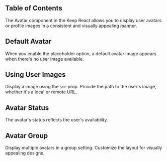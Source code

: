 

## Table of Contents

The Avatar component in the Keep React allows you to display user avatars or profile images in a consistent and visually appealing manner.

## Default Avatar

When you enable the placeholder option, a default avatar image appears when there's no user image available.

<CodePreview github="Avatar" code={DefaultAvatarCode}>
  <DefaultAvatar />
</CodePreview>

## Using User Images

Display a image using the `src` prop. Provide the path to the user's image, whether it's a local or remote URL.

<CodePreview github="Avatar" code={ImageOfAvatarCode}>
  <ImageOfAvatar />
</CodePreview>

## Avatar Status

The avatar's status reflects the user's availability.

<CodePreview github="Avatar" code={StatusOfAvatarCode}>
  <StatusOfAvatar />
</CodePreview>

## Avatar Group

Display multiple avatars in a group setting. Customize the layout for visually appealing designs.

<CodePreview github="Avatar" code={AvatarGroupCode}>
  <AvatarGroupComponent />
</CodePreview>
